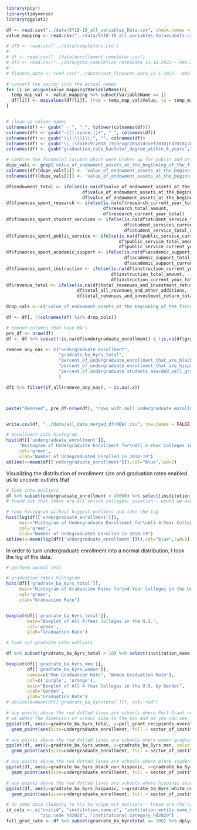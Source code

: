 
```r
library(plyr)
library(tidyverse)
library(ggplot2)

df <- read.csv("../data/SY18-19_all_variables_Data.csv", check.names = FALSE)
value_mapping <- read.csv("../data/SY18-19_all_variables_ValueLabels.csv")

# df5 <- read.csv('../data/completers.csv')
# 
# df <- read.csv("../data/enrollement_completer.csv")
# df1 <- read.csv("../data/grad_completion_ratesData_11-16-2022---690.csv")
# 
# finance_data <- read.csv("../data/cost_finances_Data_12-1-2022---689.csv")

# convert the sector into the actual names
for (i in unique(value_mapping$VariableName)){
  temp_map_val <- value_mapping %>% subset(VariableName == i)
  df[[i]] <- mapvalues(df[[i]], from = temp_map_val$Value, to = temp_map_val$ValueLabel)
}


# clean up column names
colnames(df) <- gsub(" - ", "_", tolower(colnames(df)))
colnames(df) <- gsub("-|[[:space:]]+", "_", colnames(df))
colnames(df) <- gsub("\\(|\\)|\\:", "", colnames(df))
colnames(df) <- gsub("\\_(sfa1819|2018_19|drvgr2018|drvef2018|hd2018|2018_ef2018d|f1819|al2019|gasb_drvf2019|ic2018).*$", "", tolower(colnames(df)))
colnames(df) <- gsub("graduation_rate_bachelor_degree_within_6_years", "gradrate_ba_6yrs", colnames(df))

# combine the financial columns which were broken up for public and private schools into one
dupe_vals <- grep('value_of_endowment_assets_at_the_beginning_of_the_fiscal_year', colnames(df))
colnames(df)[dupe_vals[1]] <- 'value_of_endowment_assets_at_the_beginning_of_the_fiscal_year1'
colnames(df)[dupe_vals[2]] <- 'value_of_endowment_assets_at_the_beginning_of_the_fiscal_year2'

df$endowment_total <- ifelse(is.na(df$value_of_endowment_assets_at_the_beginning_of_the_fiscal_year1),
                             df$value_of_endowment_assets_at_the_beginning_of_the_fiscal_year2,
                             df$value_of_endowment_assets_at_the_beginning_of_the_fiscal_year1)
df$finances_spent_research <- ifelse(is.na(df$research_current_year_total),
                                     df$research_total_amount,
                                     df$research_current_year_total)
df$finances_spent_student_services <- ifelse(is.na(df$student_service_total_amount),
                                             df$student_services_current_year_total,
                                             df$student_service_total_amount)
df$finances_spent_public_service <- ifelse(is.na(df$public_service_current_year_total),
                                           df$public_service_total_amount,
                                           df$public_service_current_year_total)
df$finances_spent_academic_support <- ifelse(is.na(df$academic_support_current_year_total),
                                             df$academic_support_total_amount,
                                             df$academic_support_current_year_total)
df$finances_spent_instruction <- ifelse(is.na(df$instruction_current_year_total),
                                        df$instruction_total_amount,
                                        df$instruction_current_year_total)
df$revenue_total <- ifelse(is.na(df$total_revenues_and_investment_return_total),
                           df$total_all_revenues_and_other_additions,
                           df$total_revenues_and_investment_return_total)

drop_cols <- c('value_of_endowment_assets_at_the_beginning_of_the_fiscal_year1', 'value_of_endowment_assets_at_the_beginning_of_the_fiscal_year2', 'research_current_year_total', 'research_total_amount', 'student_service_total_amount', 'student_services_current_year_total', 'public_service_current_year_total', 'public_service_total_amount', 'academic_support_current_year_total', 'academic_support_total_amount', 'instruction_current_year_total', 'instruction_total_amount', 'total_revenues_and_investment_return_total', 'total_all_revenues_and_other_additions', '')

df <- df[, !(colnames(df) %in% drop_cols)]

# remove columns that have NA's
pre_df <- nrow(df)
df <- df %>% subset(!is.na(df$undergraduate_enrollment) & !is.na(df$gradrate_ba_6yrs_total))

remove_any_nas <- c("undergraduate_enrollment",
                    "gradrate_ba_6yrs_total",
                    "percent_of_undergraduate_enrollment_that_are_black_or_african_american",
                    "percent_of_undergraduate_enrollment_that_are_hispanic/latino",
                    "percent_of_undergraduate_students_awarded_pell_grants"
                    )

df1 %>% filter(if_all(remove_any_nas), ~ is.na(.x))



paste("Removed", pre_df-nrow(df), "rows with null undergraduate enrollment and graduation rates data.")


write.csv(df, "../data/all_data_merged_df(NEW).csv", row.names = FALSE)

```


```r
# enrollemnt size histogram
hist(df[['undergraduate_enrollment']],
     "Histogram of Undergraduate Enrollment for\nAll 4-Year Colleges in the United States",
     col='green',
     xlab="Number of Undegraduated Enrolled in 2018-19")
abline(v=mean(df[['undergraduate_enrollment']]),col="blue",lwd=2)

```

Visualizing the distribution of enrollment size and graduation rates enabled us to uncover outliers that 

```r
# look into outliers
df %>% subset(undergraduate_enrollment > 40000) %>% select(institution_name, undergraduate_enrollment, all_programs_offered_completely_via_distance_education, percent_of_undergraduate_students_enrolled_exclusively_in_distance_education_courses) %>% arrange(desc(undergraduate_enrollment))
# found out that these are all online colleges. question - would we want to include entirely online colleges? we should at least pull in that data point
```
```r
# redo histogram without biggest outliers and take the log
hist(log(df[['undergraduate_enrollment']]),
     main="Histogram of Undergraduate Enrollment for\nAll 4-Year Colleges in the United States",
     col='green',
     xlab="Number of Undegraduates Enrolled in 2018-19")
abline(v=mean(log(df[['undergraduate_enrollment']])),col="blue",lwd=2)

```

In order to turn undergraduate enrollment into a normal distribution, I took the log of the data. 

```r
# perform normal test
```



```r
# graduation rates histogram
hist(df[['gradrate_ba_6yrs_total']],
     main="Histogram of Graduation Rates for\n4-Year Colleges in the United States",
     col='green',
     xlab="Graduation Rate")


boxplot(df[['gradrate_ba_6yrs_total']],
        main="Boxplot of All 4-Year Colleges in the U.S.",
        col='green',
        ylab="Graduation Rate")
```
```r
# look out graduate rate outliers

df %>% subset(gradrate_ba_6yrs_total < 10) %>% select(institution_name, undergraduate_enrollment, sector_of_institution, institutional_category, gradrate_ba_6yrs_total, gradrate_ba_6yrs_black_non_hispanic, gradrate_ba_6yrs_white_non_hispanic)
```


```r

boxplot(df[['gradrate_ba_6yrs_men']],
        df[['gradrate_ba_6yrs_women']],
        names=c("Men Graduation Rate", "Women Graduation Rate"),
        col=c('purple', 'orange'),
        main="Boxplot of All 4-Year Colleges in the U.S. by Gender",
        xlab='Gender',
        ylab="Graduation Rate")
# abline(b=mean(df[['gradrate_ba_6yrstotal']]), col='red')


```


```r
# any points above the red dotted lines are schools where Pell-Grant recipients are graduating at *higher* rates than the general student body
# we added the dimension of school size to the mix and as you can see, majority of the schools where Pell-Grant recipients are graduating at much higher rates than the general student body are smaller sized schools
ggplot(df, aes(x=gradrate_ba_6yrs_total, y=pell_grant_recipients_overall_graduation_rate_within_150_percent_of_normal_time, color = sector_of_institution)) + 
  geom_point(aes(size=undergraduate_enrollment, fill = sector_of_institution), colour="white",pch=21) + geom_abline(intercept=0, slope=1, linetype='dashed', color='red') + labs(y='Pell Recipients 6-Year Graduation Rate', x='6-Year Graduation Rate All Students') + ggtitle("Comparing Overall Graduation Rates to\nPell Recipients Graduation Rates")

```

```r
# any points above the red dotted lines are schools where women graduate at higher rates than men
ggplot(df, aes(y=gradrate_ba_6yrs_women, x=gradrate_ba_6yrs_men, color = sector_of_institution)) + 
  geom_point(aes(size=undergraduate_enrollment, fill = sector_of_institution), colour="white",pch=21) + geom_abline(intercept=0, slope=1, linetype='dashed', color='red') + labs(x='6-Year Graduation Rate for Men', y='6-Year Graduation Rate for Women') + ggtitle("Comparing Graduation Rates of Men vs. Women")

```

```r
# any points above the red dotted lines are schools where black students graduate at higher rates than white students
ggplot(df, aes(y=gradrate_ba_6yrs_black_non_hispanic, x=gradrate_ba_6yrs_white_non_hispanic)) + 
  geom_point(aes(size=undergraduate_enrollment, fill = sector_of_institution), colour="white", pch=21) + geom_abline(intercept=0, slope=1, linetype='dashed', color='red') + labs(x='6-Year Graduation Rate for White Students', y='6-Year Graduation Rate for Black Non-Hispanic Students') + ggtitle("Comparing Graduation Rates of White and Black Students")

```

```r
# any points above the red dotted lines are schools where hispanic students graduate at higher rates than white students
ggplot(df, aes(y=gradrate_ba_6yrs_hispanic, x=gradrate_ba_6yrs_white_non_hispanic, color = sector_of_institution)) + 
  geom_point(aes(size=undergraduate_enrollment, fill = sector_of_institution), colour="white",pch=21) + geom_abline(intercept=0, slope=1, linetype='dashed', color='red') + labs(x='6-Year Graduation Rate for White Non-Hispanic Students', y='6-Year Graduation Rate for Hispanic Students') + ggtitle("Comparing Graduation Rates of White and Hispanic Students")

```


```r
# do some data cleaning to try to scope out outliers - these are the cases in which 6-year grad rates are 100% (might want to remove these)
id_cols <- c("unitid", "institution.name.x", "institution_entity_name_hd2020", "state.abbreviation_hd2020", "city.location.of.institution_hd2020",
             "zip.code_hd2020", "institutional.category_hd2020")
full_grad_rate <- df %>% subset(gradrate_ba_6yrstotal == 100) %>% dplyr::select(append(id_cols, colnames(df)[grep("grad(uation.)?rate", colnames(df))]))
```



